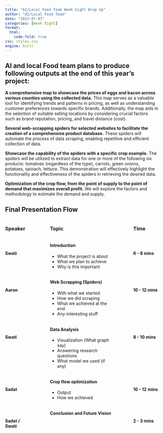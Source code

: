 ```yaml
---
title: "AI/Local Food Team Week Eight Wrap Up"
author: "AI/Local Food Team"
date: "2023-07-07"
categories: [Week Eight]
format: 
  html:
    code-fold: true
css: styles.css
engine: knitr
---
```


## **AI and local Food team plans to produce following outputs at the end of this year's project:**

**A comprehensive map to showcase the prices of eggs and bacon across various counties using the collected data.** This map serves as a valuable tool for identifying trends and patterns in pricing, as well as understanding customer preferences towards specific brands. Additionally, the map aids in the selection of suitable selling locations by considering crucial factors such as brand reputation, pricing, and travel distance (cost).

**Several web-scrapping spiders for selected websites to facilitate the creation of a comprehensive product database.** These spiders will automate the process of data scraping, enabling repetitive and efficient collection of data.

**Showcase the capability of the spiders with a specific crop example.** The spiders will be utilized to extract data for one or more of the following six products: tomatoes (regardless of the type), carrots, green onions, potatoes, spinach, lettuce. This demonstration will effectively highlight the functionality and effectiveness of the spiders in retrieving the desired data.

**Optimization of the crop flow, from the point of supply to the point of demand that maximizes overall profit.** We will explore the factors and methodology to estimate the demand and supply.

## Final Presentation Flow

::: rows
::: row
::: columns
::: {.column width="20%"}
### Speaker
:::

::: {.column width="5%"}
:::

::: {.column .centerText width="50%"}
### Topic
:::

::: {.column width="5%"}
:::

::: {.column .centerText width="20%"}
### Time
:::
:::
:::

::: row
::: columns
::: {.column width="20%"}
 

**Swati**
:::

::: {.column width="5%"}
:::

::: {.column width="50%"}
#### **Introduction** {.centerH4}

-   What the project is about
-   What we plan to achieve
-   Why is this important
:::

::: {.column width="5%"}
:::

::: {.column .centerCell width="20%"}
 

**6 - 8 mins**
:::
:::
:::

::: row
::: columns
::: {.column width="20%"}
 

**Aaron**
:::

::: {.column width="5%"}
:::

::: {.column width="50%"}
#### **Web Scrapping (Spiders)** {.centerH4}

-   With what we started
-   How we did scraping
-   What we achieved at the end
-   Any interesting stuff
:::

::: {.column width="5%"}
:::

::: {.column .centerText width="20%"}
 

**10 - 12 mins**
:::
:::
:::

::: row
::: columns
::: {.column width="20%"}
 

**Swati**
:::

::: {.column width="5%"}
:::

::: {.column width="50%"}
#### **Data Analysis** {.centerH4}

-   Visualization (What graph say)
-   Answering research questions
-   What model we used (if any)
:::

::: {.column width="5%"}
:::

::: {.column .centerText width="20%"}
 

**8 - 10 mins**
:::
:::
:::

::: row
::: columns
::: {.column width="20%"}
 

**Sadat**
:::

::: {.column width="5%"}
:::

::: {.column width="50%"}
#### **Crop flow optimization** {.centerH4}

-   Output
-   How we achieved
:::

::: {.column width="5%"}
:::

::: {.column .centerText width="20%"}
 

**10 - 12** **mins**
:::
:::
:::

::: row
::: columns
::: {.column width="20%"}
 

**Sadat / Swati**
:::

::: {.column width="5%"}
:::

::: {.column width="50%"}
#### **Conclusion and Future Vision** {.centerH4}
:::

::: {.column width="5%"}
:::

::: {.column .centerText width="20%"}
 

**2 - 3 mins**
:::
:::
:::
:::
